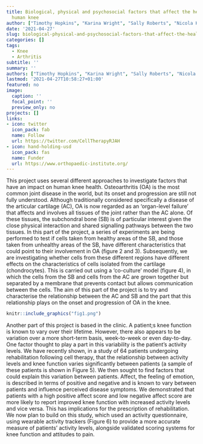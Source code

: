 ```yaml
---
title: Biological, physical and psychosocial factors that affect the health of the
  human knee
author: ["Timothy Hopkins", "Karina Wright", "Sally Roberts", "Nicola Kuiper", "Jan Herman Kuiper"]
date: '2021-04-27'
slug: biological-physical-and-psychosocial-factors-that-affect-the-health-of-the-human-knee
categories: []
tags:
  - Knee
  - Arthritis
subtitle: ''
summary: ''
authors: ["Timothy Hopkins", "Karina Wright", "Sally Roberts", "Nicola Kuiper", "Jan Herman Kuiper"]
lastmod: '2021-04-27T10:58:27+01:00'
featured: no
image:
  caption: ''
  focal_point: ''
  preview_only: no
projects: []
links:
- icon: twitter
  icon_pack: fab
  name: Follow
  url: https://twitter.com/CellTherapyRJAH
- icon: hand-holding-usd
  icon_pack: fas
  name: Funder
  url: https://www.orthopaedic-institute.org/
---
```


This project uses several different approaches to investigate factors that have an impact on human knee health. Osteoarthritis (OA) is the most common joint disease in the world, but its onset and progression are still not fully understood. 
Although traditionally considered specifically a disease of the articular cartilage (AC), OA is now regarded as an 'organ-level failure' that affects and involves all tissues of the joint rather than the AC alone. 
Of these tissues, the subchondral bone (SB) is of particular interest given the close physical interaction and shared signalling pathways between the two tissues. 
In this part of the project, a series of experiments are being performed to test if cells taken from healthy areas of the SB, and those taken from unhealthy areas of the SB, have different characteristics that could point to their involvement in OA (figure 2 and 3). 
Subsequently, we are investigating whether cells from these different regions have different effects on the characteristics of cells isolated from the cartilage (chondrocytes). This is carried out using a 'co-culture' model (figure 4), in which the cells from the SB and cells from the AC are grown together but separated by a membrane that prevents contact but allows communication between the cells. 
The aim of this part of the project is to try and characterise the relationship between the AC and SB and the part that this relationship plays on the onset and progression of OA in the knee.  
```r
knitr::include_graphics("fig1.png")
```

Another part of this project is based in the clinic. 
A patient;s knee function is known to vary over their lifetime. 
However, there also appears to be variation over a more short-term basis, week-to-week or even day-to-day.
One factor thought to play a part in this variability is the patient's activity levels. 
We have recently shown, in a study of 64 patients undergoing rehabilitation following cell therapy, that the relationship between activity levels and knee function varies significantly between patients (a sample of these patients is shown in Figure 5). 
We then sought to find factors that could explain this variation between patients. 
Affect, the feeling of emotion, is described in terms of positive and negative and is known to vary between patients and influence perceived disease symptoms. 
We demonstrated that patients with a high positive affect score and low negative affect score are more likely to report improved knee function with increased activity levels and vice versa. 
This has implications for the prescription of rehabilitation. We now plan to build on this study, which used an activity questionnaire, using wearable activity trackers (Figure 6) to provide a more accurate measure of patients' activity levels, alongside validated scoring systems for knee function and attitudes to pain. 
